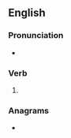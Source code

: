 ==English==

===Pronunciation===
* {{IPA|/ɡʌʃt/|lang=en}}

===Verb===
{{head|en|verb form}}

# {{en-past of|gush}}

===Anagrams===
* {{anagrams|en|a=deghsu|hudges}}